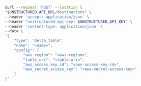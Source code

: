 ```bash curl
curl --request 'POST' --location \
"$UNSTRUCTURED_API_URL/destinations" \
--header 'accept: application/json' \
--header "unstructured-api-key: $UNSTRUCTURED_API_KEY" \
--header 'content-type: application/json' \
--data \
'{
    "type": "delta_table",
    "name": "<name>",
    "config": {
        "aws_region": "<aws-region>",
        "table_uri": "<table-uri>",
        "aws_access_key_id": "<aws-access-key-id>",
        "aws_secret_access_key": "<aws-secret-access-key>"
    }
}'
```